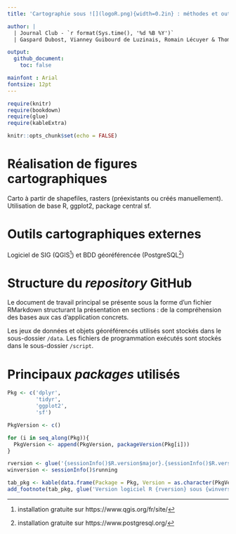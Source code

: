 ```yaml
---
title: 'Cartographie sous ![](logoR.png){width=0.2in} : méthodes et outils'

author: |
  | Journal Club - `r format(Sys.time(), '%d %B %Y')`
  | Gaspard Dubost, Vianney Guibourd de Luzinais, Romain Lécuyer & Thomas Outrequin

output:
  github_document:
    toc: false

mainfont : Arial
fontsize: 12pt
---
```


```r

require(knitr)
require(bookdown)
require(glue)
require(kableExtra)

knitr::opts_chunk$set(echo = FALSE)

```

[^note_qgis]: installation gratuite sur https://www.qgis.org/fr/site/

[^note_pgSQL]: installation gratuite sur https://www.postgresql.org/

\newpage

# Réalisation de figures cartographiques

Carto à partir de shapefiles, rasters (préexistants ou créés manuellement). Utilisation de base R, ggplot2, package central sf.

# Outils cartographiques externes

Logiciel de SIG (QGIS[^note_qgis]) et BDD géoréférencée (PostgreSQL[^note_pgSQL])

# Structure du *repository* GitHub

Le document de travail principal se présente sous la forme d'un fichier RMarkdown structurant la présentation en sections : de la compréhension des bases aux cas d'application concrets.

Les jeux de données et objets géoréférencés utilisés sont stockés dans le sous-dossier `/data`. Les fichiers de programmation exécutés sont stockés dans le sous-dossier `/script`.

# Principaux *packages* utilisés

```r

Pkg <- c('dplyr',
         'tidyr',
         'ggplot2',
         'sf')

PkgVersion <- c()

for (i in seq_along(Pkg)){
  PkgVersion <- append(PkgVersion, packageVersion(Pkg[i]))
}

rversion <- glue('{sessionInfo()$R.version$major}.{sessionInfo()$R.version$minor} ({sessionInfo()$R.version$nickname})')
winversion <- sessionInfo()$running

tab_pkg <- kable(data.frame(Package = Pkg, Version = as.character(PkgVersion)))
add_footnote(tab_pkg, glue('Version logiciel R {rversion} sous {winversion}'), notation = 'none')
```
